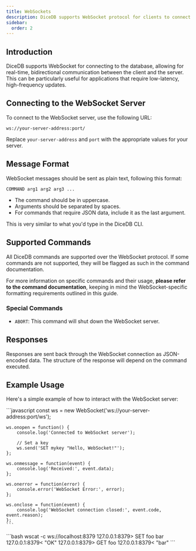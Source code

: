 ```yaml
--- 
title: WebSockets
description: DiceDB supports WebSocket protocol for clients to connect to the database. This document explains the request and response format.
sidebar:
  order: 2
---
```





## Introduction

DiceDB supports WebSocket for connecting to the database, allowing for real-time, bidirectional communication between the client and the server. This can be particularly useful for applications that require low-latency, high-frequency updates.

## Connecting to the WebSocket Server

To connect to the WebSocket server, use the following URL:
```
ws://your-server-address:port/
```
Replace `your-server-address` and `port` with the appropriate values for your server.


## Message Format

WebSocket messages should be sent as plain text, following this format:

```
COMMAND arg1 arg2 arg3 ...
```

- The command should be in uppercase.
- Arguments should be separated by spaces.
- For commands that require JSON data, include it as the last argument.

This is very similar to what you'd type in the DiceDB CLI.

## Supported Commands

All DiceDB commands are supported over the WebSocket protocol. If some commands are not supported, they will be flagged as such in the command documentation.

For more information on specific commands and their usage, **please refer to the command documentation**, keeping in mind the WebSocket-specific formatting requirements outlined in this guide.

### Special Commands

- `ABORT`: This command will shut down the WebSocket server.

## Responses

Responses are sent back through the WebSocket connection as JSON-encoded data. The structure of the response will depend on the command executed.

## Example Usage

Here's a simple example of how to interact with the WebSocket server:

<Tabs>
  <TabItem label="JavaScript">
    ```javascript
    const ws = new WebSocket('ws://your-server-address:port/ws');

    ws.onopen = function() {
        console.log('Connected to WebSocket server');
        
        // Set a key
        ws.send('SET mykey "Hello, WebSocket!"');
    };

    ws.onmessage = function(event) {
        console.log('Received:', event.data);
    };

    ws.onerror = function(error) {
        console.error('WebSocket Error:', error);
    };

    ws.onclose = function(event) {
        console.log('WebSocket connection closed:', event.code, event.reason);
    };
    ```
</TabItem>

<TabItem label="CLI">
    ```bash
     wscat -c ws://localhost:8379
     127.0.0.1:8379> SET foo bar
     127.0.0.1:8379< "OK"
     127.0.0.1:8379> GET foo
     127.0.0.1:8379< "bar"
    ```
</TabItem>
</Tabs>


